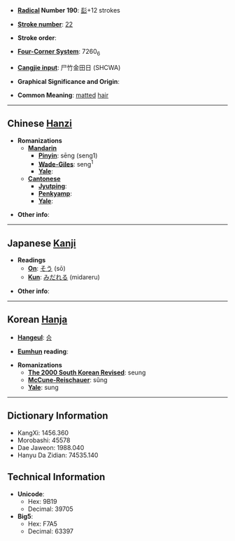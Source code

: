 * '''[[Wiktionary:Chinese radical index| Radical]] Number 190''': [[Wiktionary:Chinese radical index 髟|髟]]+12 strokes

* '''[[Wiktionary:Chinese total strokes index|Stroke number]]''': [[Wiktionary:Chinese total strokes index 22|22]]

* '''Stroke order''': 

* '''[[Wiktionary:Chinese four corner index|Four-Corner System]]''': 7260<sub>6</sub>

* '''[[Wiktionary:Chinese Cangjie index|Cangjie input]]''': 尸竹金田日 (SHCWA)

* '''Graphical Significance and Origin''': 

* '''Common Meaning''': [[matted]] [[hair]]

----

== Chinese [[Hanzi]] ==

* '''Romanizations'''
** '''[[Mandarin]]'''
*** '''[[Pinyin]]''': sēng (seng1)
*** '''[[Wade-Giles]]''': seng<sup>1</sup>
*** '''[[Yale]]''': 
** '''[[Cantonese]]'''
*** '''[[Jyutping]]''':
*** '''[[Penkyamp]]''': 
*** '''[[Yale]]''': 

* '''Other info''': 

----

== Japanese [[Kanji]] ==

* '''Readings'''
** '''[[On]]''': [[そう]] (sō)
** '''[[Kun]]''': [[みだれる]] (midareru)

* '''Other info''':  

----

== Korean [[Hanja]] ==

* '''[[Hangeul]]''': [[승]]

* '''[[Eumhun]] reading''': 

* '''Romanizations'''
** '''[[The 2000 South Korean Revised Romanization|The 2000 South Korean Revised]]''': seung
** '''[[McCune-Reischauer]]''': sŭng
** '''[[Yale]]''': sung

----

== Dictionary Information ==

* KangXi: 1456.360
* Morobashi: 45578
* Dae Jaweon: 1988.040
* Hanyu Da Zidian: 74535.140

== Technical Information ==

* '''Unicode''':
** Hex: 9B19
** Decimal: 39705
* '''Big5''':
** Hex: F7A5
** Decimal: 63397